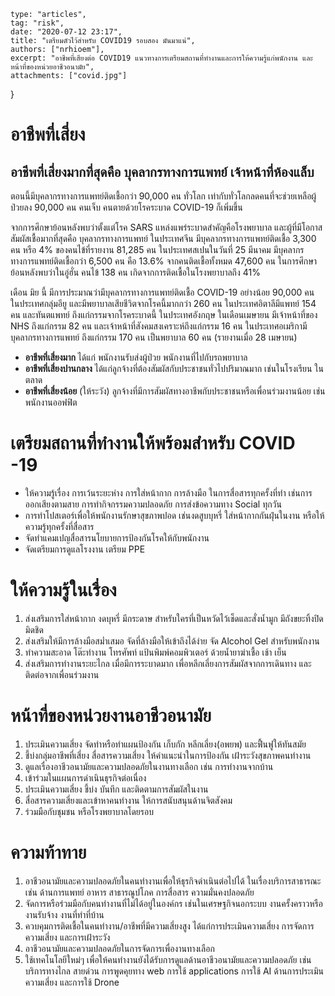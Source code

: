 	type: "articles",
	tag: "risk",
	date: "2020-07-12 23:17",
    title: "เตรียมตัวไว้สำหรับ COVID19 รอบสอง มันมาแน่",
    authors: ["nrhioem"],
	excerpt: "อาชีพที่เสียงต่อ COVID19 แนวทางการเตรียมสถานที่ทำงานและการให้ความรู้แก่พนักงาน และหน้าที่ของหน่วยอาชีวอนามัย",
	attachments: ["covid.jpg"]
}

# อาชืพที่เสี่ยง

## อาชีพที่เสี่ยงมากที่สุดคือ บุคลากรทางการแพทย์ เจ้าหน้าที่ห้องแล็บ

ตอนนี้มีบุคลากรทางการแพทย์ติดเชื้อกว่า 90,000 คน ทั่วโลก เท่ากับทั่วโลกลดคนที่จะช่วยเหลือผู้ป่วยลง 90,000 คน คนเจ็บ คนตายด้วยโรคระบาด COVID-19 ก็เพิ่มขึ้น

จากการศึกษาย้อนหลังพบว่าตั้งแต่โรค SARS แหล่งแพร่ระบาดสำคัญคือโรงพยาบาล และผู้ที่มีโอกาสสัมผัสเชื้อมากที่สุดคือ บุคลากรทางการแพทย์ ในประเทศจีน มีบุคลากรทางการแพทย์ติดเชื้อ 3,300 คน หรือ 4% ของคนไข้ที่รายงาน 81,285 คน ในประเทศสเปนในวันที่ 25 มีนาคม มีบุคลากรทางการแพทย์ติดเชื้อกว่า 6,500 คน คือ 13.6% จากคนติดเชื้อทั้งหมด 47,600 คน ในการศึกษาย้อนหลังพบว่าในอู่ฮั่น คนไข้ 138 คน เกิดจากการติดเชื้อในโรงพยาบาลถึง 41%

เดือน มิย นี้ มีการประมาณว่ามีบุคลากรทางการแพทย์ติดเชื้อ COVID-19 อย่างน้อย 90,000 คน ในประเทศกลุ่มอียู และมีพยาบาลเสียชีวิตจากโรคนี้มากกว่า 260 คน ในประเทศอิตาลีมีแพทย์ 154 คน และทันตแพทย์ ถึงแก่กรรมจากโรคระบาดนี้ ในประเทศอังกฤษ ในเดือนเมษายน มีเจ้าหน้าที่ของ NHS ถึงแก่กรรม 82 คน และเจ้าหน้าที่สังคมสงเคราะห์ถึงแก่กรรม 16 คน ในประเทศอเมริกามีบุคลากรทางการแพทย์ ถึงแก่กรรม 170 คน เป็นพยาบาล 60 คน (รายงานเมื่อ 28 เมษายน)

- **อาชีพที่เสี่ยงมาก** ได้แก่ พนักงานรับส่งผู้ป่วย พนักงานที่ไปกับรถพยาบาล
- **อาชีพที่เสี่ยงปานกลาง** ได้แก่ลูกจ้างที่ต้องสัมผัสกับประชาชนทั่วไปปริมาณมาก เช่นในโรงเรียน ในตลาด
- **อาชีพที่เสี่ยงน้อย** (ให้ระวัง) ลูกจ้างที่มีการสัมผัสทางอาชีพกับประชาชนหรือเพื่อนร่วมงานน้อย เช่น พนักงานออฟฟิต

# เตรียมสถานที่ทำงานให้พร้อมสำหรับ COVID -19

- ให้ความรู้เรื่อง การเว้นระยะห่าง การใส่หน้ากาก การล้างมือ ในการสื่อสารทุกครั้งที่ทำ เช่นการออกเสียงตามสาย การทำกิจกรรมความปลอดภัย การส่งข้อความทาง Social ทุกวัน
- การทำโปสเตอร์เพื่อให้พนักงานรักษาสุขภาพปอด เช่นงดสูบบุหรี่ ใส่หน้ากากกันฝุ่นในงาน หรือให้ความรู้ทุกครั้งที่สื่อสาร
- จัดทำแคมเปญสื่อสารนโยบายการป้องกันโรคให้กับพนักงาน
- จัดเตรียมการดูแลโรงงาน เตรียม PPE

# ให้ความรู้ในเรื่อง

1. ส่งเสริมการใส่หน้ากาก งดบุหรี่ มีกระดาษ สำหรับใครที่เป็นหวัดไว้เช็ดและสั่งน้ำมูก มีถังขยะทิ้งปิดมิดชิด
2. ส่งเสริมให้มีการล้างมือสม่ำเสมอ จัดที่ล้างมือให้เข้าถึงได้ง่าย จัด Alcohol Gel สำหรับพนักงาน
3. ทำความสะอาด โต๊ะทำงาน โทรศัพท์ แป้นพิมพ์คอมพิวเตอร์ ด้วยน้ำยาฆ่าเชื้อ เช้า เย็น
4. ส่งเสริมการทำงานระยะไกล เมื่อมีการระบาดมาก เพื่อหลีกเลี่ยงการสัมผัสจากการเดินทาง และติดต่อจากเพื่อนร่วมงาน

# หน้าที่ของหน่วยงานอาชีวอนามัย

1. ประเมินความเสี่ยง จัดทำหรือทำแผนป้องกัน เก็บกัก หลีกเลี่ยง(อพยพ) และฟื้นฟูให้ทันสมัย
2. ชี้บ่งกลุ่มอาชีพที่เสี่ยง สื่อสารความเสี่ยง ให้คำแนะนำในการป้องกัน เฝ้าระวังสุขภาพคนทำงาน
3. ดูแลเรื่องอาชีวอนามัยและความปลอดภัยในงานทางเลือก เช่น การทำงานจากบ้าน
4. เข้าร่วมในแผนการดำเนินธุรกิจต่อเนื่อง
5. ประเมินความเสี่ยง ชี้บ่ง บันทึก และติดตามการสัมผัสในงาน
6. สื่อสารความเสี่ยงและเข้าหาคนทำงาน ให้การสนับสนุนด้านจิตสังคม
7. ร่วมมือกับชุมชน หรือโรงพยาบาลโดยรอบ

# ความท้าทาย

1. อาชีวอนามัยและความปลอดภัยในคนทำงานเพื่อให้ธุรกิจดำเนินต่อไปได้ ในเรื่องบริการสาธารณะเช่น ด้านการแพทย์ อาหาร สาธารณูปโภค การสื่อสาร ความมั่นคงปลอดภัย
2. จัดการหรือร่วมมือกับคนทำงานที่ไม่ได้อยู่ในองค์กร เช่นในเศรษฐกิจนอกระบบ งานครั้งคราวหรืองานรับจ้าง งานที่ทำที่บ้าน
3. ควบคุมการติดเชื้อในคนทำงาน/อาชีพที่มีความเสี่ยงสูง ได้แก่การประเมินความเสี่ยง การจัดการความเสี่ยง และการเฝ้าระวัง
4. อาชีวอนามัยและความปลอดภัยในการจัดการเพื่องานทางเลือก
5. ใช้เทคโนโลยีใหม่ๆ เพื่อให้คนทำงานยังได้รับการดูแลด้านอาชีวอนามัยและความปลอดภัย เช่น บริการทางไกล สายด่วน การพูดคุยทาง web การใช้ applications การใช้ AI ด้านการประเมินความเสี่ยง และการใช้ Drone